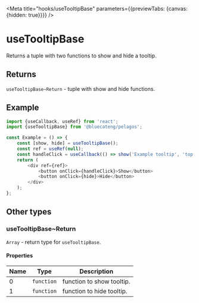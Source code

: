 <!-- DO NOT EDIT, generated from useTooltipBase.js -->


<Meta title="hooks/useTooltipBase" parameters={{previewTabs: {canvas: {hidden: true}}}} />

# useTooltipBase

Returns a tuple with two functions to show and hide a tooltip.

## Returns

`useTooltipBase~Return` - tuple with show and hide functions.

## Example

```js
import {useCallback, useRef} from 'react';
import {useTooltipBase} from '@bluecateng/pelagos';

const Example = () => {
	const [show, hide] = useTooltipBase();
	const ref = useRef(null);
	const handleClick = useCallback(() => show('Example tooltip', 'top', ref.current), [show]);
	return (
		<div ref={ref}>
			<button onClick={handleClick}>Show</button>
			<button onClick={hide}>Hide</button>
		</div>
	);
};
```

## Other types

### useTooltipBase~Return

`Array` - return type for `useTooltipBase`.

#### Properties

| Name | Type       | Description               |
| ---- | ---------- | ------------------------- |
| 0    | `function` | function to show tooltip. |
| 1    | `function` | function to hide tooltip. |
